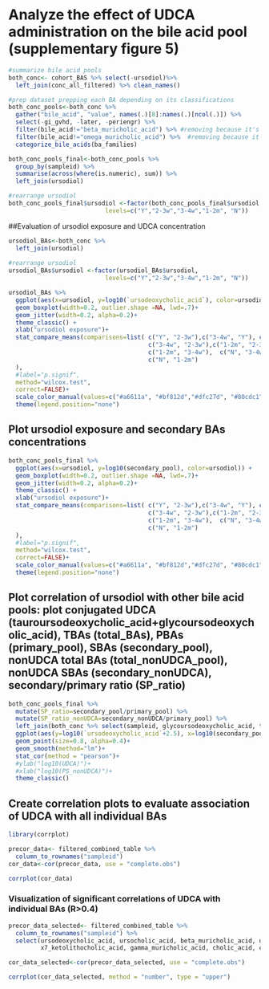 

# Analyze the effect of UDCA administration on the bile acid pool (supplementary figure 5)
```r
#summarize bile acid pools
both_conc<- cohort_BAS %>% select(-ursodiol)%>%
  left_join(conc_all_filtered) %>% clean_names()

#prep dataset prepping each BA depending on its classifications
both_conc_pools<-both_conc %>% 
  gather("bile_acid", "value", names(.)[8]:names(.)[ncol(.)]) %>% 
  select(-gi_gvhd, -later, -periengr) %>% 
  filter(bile_acid!="beta_muricholic_acid") %>% #removing because it's not measured in all samples
  filter(bile_acid!="omega_muricholic_acid") %>%  #removing because it's not measured in all samples
  categorize_bile_acids(ba_families) 

both_conc_pools_final<-both_conc_pools %>% 
  group_by(sampleid) %>% 
  summarise(across(where(is.numeric), sum)) %>% 
  left_join(ursodiol)

#rearrange ursodiol
both_conc_pools_final$ursodiol <-factor(both_conc_pools_final$ursodiol, 
                           levels=c("Y","2-3w","3-4w","1-2m", "N"))
```

##Evaluation of ursodiol exposure and UDCA concentration
```r
ursodiol_BAs<-both_conc %>% 
  left_join(ursodiol)
  
#rearrange ursodiol
ursodiol_BAs$ursodiol <-factor(ursodiol_BAs$ursodiol, 
                           levels=c("Y","2-3w","3-4w","1-2m", "N"))

ursodiol_BAs %>% 
  ggplot(aes(x=ursodiol, y=log10(`ursodeoxycholic_acid`), color=ursodiol)) +
  geom_boxplot(width=0.2, outlier.shape =NA, lwd=.7)+
  geom_jitter(width=0.2, alpha=0.2)+
  theme_classic() +
  xlab("ursodiol exposure")+
  stat_compare_means(comparisons=list( c("Y", "2-3w"),c("3-4w", "Y"), c("Y", "1-2m"), c("N", "Y"),
                                       c("3-4w", "2-3w"),c("1-2m", "2-3w"), c("N", "2-3w"),
                                       c("1-2m", "3-4w"),  c("N", "3-4w"),
                                       c("N", "1-2m")
  ),
  #label="p.signif",
  method="wilcox.test",
  correct=FALSE)+
  scale_color_manual(values=c("#a6611a", "#bf812d","#dfc27d", "#80cdc1", "#018571"))+
  theme(legend.position="none")
```

## Plot ursodiol exposure and secondary BAs concentrations
```r
both_conc_pools_final %>% 
  ggplot(aes(x=ursodiol, y=log10(secondary_pool), color=ursodiol)) +
  geom_boxplot(width=0.2, outlier.shape =NA, lwd=.7)+
  geom_jitter(width=0.2, alpha=0.2)+
  theme_classic() +
  xlab("ursodiol exposure")+
  stat_compare_means(comparisons=list( c("Y", "2-3w"),c("3-4w", "Y"), c("Y", "1-2m"), c("N", "Y"),
                                       c("3-4w", "2-3w"),c("1-2m", "2-3w"), c("N", "2-3w"),
                                       c("1-2m", "3-4w"),  c("N", "3-4w"),
                                       c("N", "1-2m")
  ),
  #label="p.signif",
  method="wilcox.test",
  correct=FALSE)+
  scale_color_manual(values=c("#a6611a", "#bf812d","#dfc27d", "#80cdc1", "#018571"))+
  theme(legend.position="none")
```

## Plot correlation of ursodiol with other bile acid pools: plot conjugated UDCA (tauroursodeoxycholic_acid+glycoursodeoxycholic_acid), TBAs (total_BAs), PBAs (primary_pool), SBAs (secondary_pool), nonUDCA total BAs (total_nonUDCA_pool), nonUDCA SBAs (secondary_nonUDCA), secondary/primary ratio (SP_ratio)
```r
both_conc_pools_final %>% 
  mutate(SP_ratio=secondary_pool/primary_pool) %>% 
  mutate(SP_ratio_nonUDCA=secondary_nonUDCA/primary_pool) %>% 
  left_join(both_conc %>% select(sampleid, glycoursodeoxycholic_acid, tauroursodeoxycholic_acid, ursodeoxycholic_acid)) %>% 
  ggplot(aes(y=log10(`ursodeoxycholic_acid`+2.5), x=log10(secondary_pool+2.5)))+
  geom_point(size=0.8, alpha=0.4)+
  geom_smooth(method="lm")+
  stat_cor(method = "pearson")+
  #ylab("log10(UDCA)")+
  #xlab("log10(PS_nonUDCA)")+
  theme_classic()
```

## Create correlation plots to evaluate association of UDCA with all individual BAs
```r
library(corrplot)

precor_data<- filtered_combined_table %>% 
  column_to_rownames("sampleid")
cor_data<-cor(precor_data, use = "complete.obs")

corrplot(cor_data)
```

### Visualization of significant correlations of UDCA with individual BAs (R>0.4)
```r
precor_data_selected<- filtered_combined_table %>% 
  column_to_rownames("sampleid") %>% 
  select(ursodeoxycholic_acid, ursocholic_acid, beta_muricholic_acid, ursodeoxycholic_acid_3_sulfate, x7_ketodeoxycholic_acid, 
         x7_ketolithocholic_acid, gamma_muricholic_acid, cholic_acid, chenodeoxycholic_acid, x3_oxo_cholic_acid)

cor_data_selected<-cor(precor_data_selected, use = "complete.obs")

corrplot(cor_data_selected, method = "number", type = "upper")
```

